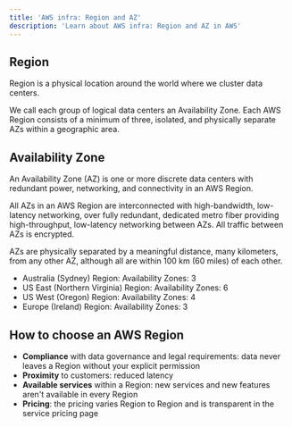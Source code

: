 ```yaml
---
title: 'AWS infra: Region and AZ'
description: 'Learn about AWS infra: Region and AZ in AWS'
---
```


## Region

Region is a physical location around the world where we cluster data centers.

We call each group of logical data centers an Availability Zone. Each AWS Region consists of a minimum of three, isolated, and physically separate AZs within a geographic area.

## Availability Zone

An Availability Zone (AZ) is one or more discrete data centers with redundant power, networking, and connectivity in an AWS Region.

All AZs in an AWS Region are interconnected with high-bandwidth, low-latency networking, over fully redundant, dedicated metro fiber providing high-throughput, low-latency networking between AZs. All traffic between AZs is encrypted.

AZs are physically separated by a meaningful distance, many kilometers, from any other AZ, although all are within 100 km (60 miles) of each other.

- Australia (Sydney) Region: Availability Zones: 3
- US East (Northern Virginia) Region: Availability Zones: 6
- US West (Oregon) Region: Availability Zones: 4
- Europe (Ireland) Region: Availability Zones: 3

## How to choose an AWS Region

- **Compliance** with data governance and legal requirements: data never leaves a Region without your explicit permission
- **Proximity** to customers: reduced latency
- **Available services** within a Region: new services and new features aren't available in every Region
- **Pricing**: the pricing varies Region to Region and is transparent in the service pricing page
